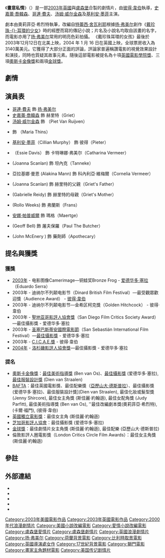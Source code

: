 {{about|英國與盧森堡於2003年合製的劇情片|戴珍珠耳環的少女的其他意思|戴珍珠耳環的少女 (消歧義)}}
{{Link style|time=2015-12-11T07:12:52+00:00}}
{{expand|time=2013-06-22T06:53:52+00:00}}
{{noteTA
|G1 = Show
| T = zh-hk:畫意私情; zh-tw:戴珍珠耳環的少女 (電影); zh-cn:戴珍珠耳环的少女 (电影);
| 1 = zh-hans:扬·弗美尔; zh-tw:楊·維梅爾;
| 2 = zh-hans:弗美尔; zh-tw:維梅爾;
| 3 = zh-hk:畫意私情; zh-tw:戴珍珠耳環的少女; zh-cn:戴珍珠耳环的少女;
}}
{{Infobox Film
|name= 畫意私情
| original_name = {{lang|en|Girl with a Pearl Earring}}
|image= Girl with a pearl earring.jpg
|caption= 英版戲院海報
|director= [[彼得·韋伯|彼得·韋伯]]（[[:en:Peter_Webber|Peter Webber]]）
|producer= [[安迪·帕特森|安迪·帕特森]]（[[:en:Andy_Paterson|Andy Paterson]]）<br/>[[阿南德·塔克|阿南德·塔克]]（[[:en:Anand_Tucker|Anand Tucker]]）
|writer= [[奥利维亚·希烈特|奥利维亚·希烈特]]（Olivia Hetreed）<br/>[[特蕾西·舍瓦利耶|特蕾西·舍瓦利耶]] <small>（[[戴珍珠耳環的少女_(小說)|原著]]）</small>
|starring= [[柯林·佛斯|柯林·佛斯]]、[[史嘉蕾·喬韓森|史嘉蕾·喬韓森]] 、[[汤姆·威尔金森|汤姆·威尔金森]]、[[基利安·墨菲|基利安·墨菲]]
|music= [[亞歷山大·德斯普拉|亞歷山大·德斯普拉]]
|cinematography= [[爱德华多·塞拉|爱德华多·塞拉]]（Eduardo Serra）
|editing= Kate Evans
|distributor= [[百代電影公司|百代電影公司]]
|released= {{start date|2003|8|31}} {{small|（[[泰路萊德影展|Telluride]]）}}<br/>{{start date|2004|1|16}}
|runtime= 95分鐘
|country= [[英國電影|英國]]<br/>[[盧森堡電影|盧森堡]]
|language= [[英語|英語]]
|budget= $1千2百萬[[美元|美元]]<ref>{{cite news|url=http://www.filmfestivals.com/cgi-bin/fest_content/festivals.pl?fest=dinard2002&year=2002&lang=en&partner=&page=daily|title=Dinard Awards Two Top Prizes to 'Girl' (Pathé film budget)|date=2002 October 3-6|work=Dinard British Film Festival|publisher=FilmFestivals.com|first=Olivier|last=Delesse|accessdate=2010-05-15|archive-date=2008-12-12|archive-url=https://web.archive.org/web/20081212233622/http://www.filmfestivals.com/cgi-bin/fest_content/festivals.pl?fest=dinard2002&year=2002&lang=en&partner=&page=daily|dead-url=yes}}</ref>
| tw_name = 戴珍珠耳環的少女
| hk_name = 畫意私情
| cn_name = 戴珍珠耳环的少女
}}
《'''畫意私情'''》（{{lang-en|'''''Girl with a Pearl Earring'''''}}）是一部[[2003年電影|2003年]][[英國電影|英國]]與[[盧森堡電影|盧森堡]]合製的劇情片，由[[彼得·韋伯|彼得·韋伯]]執導，[[史嘉蕾·喬韓森|史嘉蕾·喬韓森]]、[[哥連·費夫|哥連·費夫]]、[[汤姆·威尔金森|汤姆·威尔金森]]及[[基利安·墨菲|基利安·墨菲]]主演。

劇本由奧莉菲亞·希烈特執筆，改編自[[特蕾西·舍瓦利耶|特蕾西·舍瓦利耶]]根據[[扬·弗美尔|扬·弗美尔]]創作《[[戴珍珠耳環的少女|戴珍珠-{}-耳環的少女]]》時的經歷而寫的傳記小說；片名及小說名均取自該畫的名字，而電影亦用了[[扬·弗美尔|扬·弗美尔]]常用的明亮色彩拍攝。
《戴珍珠耳環的女孩》最後於2003年12月12日在北美上映，2004 年 1 月 16 日在英國上映，全球票房收入為3140萬美元。它獲得了大部分正面的評論，評論家普遍稱讚電影的視覺效果設計和演技，同時也質疑其故事元素。隨後這部電影被提名為十項[[英國電影學院獎|英國電影學院獎]]、三項[[奧斯卡金像獎|奧斯卡金像獎]]和兩項[[金球獎|金球獎]]。
==劇情==
==演員表==
{{div col||cols=3}}
* [[哥連·費夫|哥連·費夫]] 飾 [[扬·弗美尔|扬·弗美尔]]
* [[史嘉蕾·喬韓森|史嘉蕾·喬韓森]] 飾 赫里特（Griet）
* [[汤姆·威尔金森|汤姆·威尔金森]] 飾 {{link-en|皮特·范·雷芬|Pieter_van_Ruijven}}（Piet Van Ruijven）
* {{link-en|茱蒂・帕菲特|Judy Parfitt}} 飾 {{link-en|瑪麗亞·廷斯|Maria_Thins}}（Maria Thins）
* [[基利安·墨菲|基利安·墨菲]]（Cillian Murphy） 飾 彼得（Pieter）
* {{link-en|艾絲·戴維斯|Essie Davis}} （Essie Davis） 飾 卡特琳娜·弗美尔（Catharina Vermeer）
* {{link-en|喬安娜·史坎倫|Joanna Scanlan}} (Joanna Scanlan) 飾 坦內克（Tanneke）
* 亞拉基娜·曼恩 (Alakina Mann) 飾 科內利亞·維梅爾（Cornelia Vermeer）
* {{link-en|克里斯多福・麥克哈倫|Christopher McHallem}} (Joanna Scanlan) 飾 赫里特的父親（Griet's Father）
* {{link-en|加布里埃爾·雷迪|Gabrielle Reidy}} (Gabrielle Reidy) 飾 赫里特的母親（Griet's Mother）
* {{link-en|羅洛·威克斯|Rollo Weeks}} (Rollo Weeks) 飾 弗蘭斯（Frans）
* [[安娜·帕普威爾|安娜·帕普威爾]] 飾 瑪格（Maertge）
* {{link-en|傑夫·貝爾|Geoff Bell}} (Geoff Bell) 飾 屠夫保羅（Paul The Butcher）
* {{link-en|約翰·麥克埃尼|John McEnery}} (John McEnery ) 飾 藥劑師（Apothecary）
{{div col end}}


==提名與獲獎==
===獲獎===
* [[2003年電影|2003年]] - 电影图像Camerimage—铜蛙奖Bronze Frog - [[爱德华多·塞拉|爱德华多·塞拉]]（Eduardo Serra）
* 2003年 - 迪纳尔不列颠电影节（Dinard British Film Festival）—最受觀眾歡迎獎（Audience Award） - [[彼得·韋伯|彼得·韋伯]]
* 2003年 - 迪纳尔不列颠电影节—金希区柯克獎（Golden Hitchcock） - 彼得·韋伯
* 2003年 - [[聖地亚哥影評人協會獎|聖地亚哥影評人協會獎]]（San Diego Film Critics Society Award）—最佳攝影獎 - 爱德华多·塞拉
* 2003年 - [[圣塞巴斯蒂安國際電影節|圣塞巴斯蒂安國際電影節]]（San Sebastián International Film Festival）—[[辛巴斯津國際電影節最佳攝影獎|最佳攝影獎]] - 爱德华多·塞拉
* 2003年 - [[C.I.C.A.E.獎|C.I.C.A.E.獎]] - 彼得·韋伯
* [[2004年電影|2004年]] - [[洛杉磯影評人協會獎|洛杉磯影評人協會獎]]—最佳攝影獎 - 爱德华多·塞拉

===提名===
*[[奧斯卡金像獎|奧斯卡金像獎]]：[[奧斯卡最佳美術指導獎|最佳美術指導獎]] (Ben van Os)、[[奧斯卡最佳攝影獎|最佳攝影獎]] (爱德华多·塞拉), [[奧斯卡最佳服裝設計獎|最佳服裝設計獎]] (Dien van Straalen)
*[[BAFTA|BAFTA]]：最佳英國電影獎、最佳配樂獎（[[亞歷山大·德斯普拉|亞歷山大·德斯普拉]]）、最佳攝影獎 (爱德华多·塞拉)、最佳服裝設計獎](Dien van Straalen), 最佳化妝或髮型獎 (Jenny Shircore), 最佳女主角獎 (斯佳麗·約翰遜), 最佳女配角獎 (Judy Parfitt), 最佳美術指導獎 (Ben van Os), ''最佳改編劇本獎(奧莉菲亞·希烈特), (卡爾·福門), (彼得·韋伯)
*[[英國獨立電影獎|英國獨立電影獎]]：最佳女主角 (斯佳麗·約翰遜)
*[[芝加哥影評人協會|芝加哥影評人協會]]：最佳攝影獎 (爱德华多·塞拉)
*[[金球獎_(影視獎項)|金球獎]]：最佳劇情片女主角獎 (斯佳麗·約翰遜), 最佳配樂 (亞歷山大·德斯普拉)
*倫敦影評人圈電影獎（London Critics Circle Film Awards）：最佳女主角獎 (斯佳麗·約翰遜)

==參註==
{{Reflist}}

==外部連結==
* {{official|http://www.girlwithapearlearringmovie.com/|畫意私情}}
* {{Amg movie|285787|畫意私情}}
* {{imdb title|id=0335119|title=畫意私情}}
* {{rotten-tomatoes|id=girl_with_a_pearl_earring|title=畫意私情}}
* {{douban|id=1291836}}

{{扬·弗美尔}}
{{Authority control}}
{{DEFAULTSORT:Girl with a Pearl Earring}}
[[Category:2003年美國電影作品|Category:2003年美國電影作品]]
[[Category:2003年英國電影作品|Category:2003年英國電影作品]]
[[Category:2000年代浪漫劇情片|Category:2000年代浪漫劇情片]]
[[Category:美國小說改編電影|Category:美國小說改編電影]]
[[Category:愛情小說改編電影|Category:愛情小說改編電影]]
[[Category:盧森堡愛情片|Category:盧森堡愛情片]]
[[Category:盧森堡劇情片|Category:盧森堡劇情片]]
[[Category:英國浪漫劇情片|Category:英國浪漫劇情片]]
[[Category:扬·弗美尔|Category:扬·弗美尔]]
[[Category:荷蘭背景電影|Category:荷蘭背景電影]]
[[Category:比利時取景電影|Category:比利時取景電影]]
[[Category:英國導演處女作|Category:英國導演處女作]]
[[Category:17世紀背景電影|Category:17世紀背景電影]]
[[Category:獅門電影|Category:獅門電影]]
[[Category:畫家主角題材電影|Category:畫家主角題材電影]]
[[Category:美国传记剧情片|Category:美国传记剧情片]]